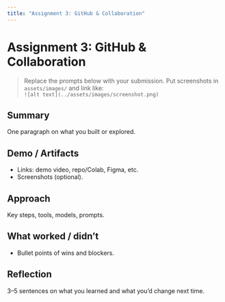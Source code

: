 ```yaml
---
title: "Assignment 3: GitHub & Collaboration"
---
```


# Assignment 3: GitHub & Collaboration

> Replace the prompts below with your submission. Put screenshots in `assets/images/` and link like:  
> `![alt text](../assets/images/screenshot.png)`

## Summary
One paragraph on what you built or explored.

## Demo / Artifacts
- Links: demo video, repo/Colab, Figma, etc.
- Screenshots (optional).

## Approach
Key steps, tools, models, prompts.

## What worked / didn’t
- Bullet points of wins and blockers.

## Reflection
3–5 sentences on what you learned and what you’d change next time.

